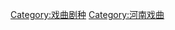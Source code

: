 {{Catnav|頁面分類|人类社会|文化|戏剧|戏曲|戏曲剧种}}
{{Catnav|頁面分類|人文學科|艺术|表演藝術|戏曲|戏曲剧种}}

[[Category:戏曲剧种|Category:戏曲剧种]]
[[Category:河南戏曲|Category:河南戏曲]]